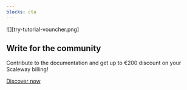 ```yaml
---
blocks: cta
---
```


![][try-tutorial-vouncher.png]

## Write for the community

Contribute to the documentation and get up to €200 discount on your Scaleway billing!

[Discover now](https://www.scaleway.com/en/docs/contribute/)
